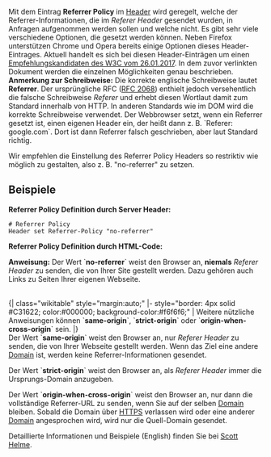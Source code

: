 Mit dem Eintrag '''Referrer Policy''' im [[Header]] wird geregelt, welche der Referrer-Informationen, die im ''Referer Header'' gesendet wurden, in Anfragen aufgenommen werden sollen und welche nicht. Es gibt sehr viele verschiedene Optionen, die gesetzt werden können. Neben Firefox unterstützen Chrome und Opera bereits einige Optionen dieses Header-Eintrages. Aktuell handelt es sich bei diesen Header-Einträgen um einen [https://www.w3.org/TR/referrer-policy/ Empfehlungskandidaten des W3C vom 26.01.2017]. In dem zuvor verlinkten Dokument werden die einzelnen Möglichkeiten genau beschrieben. 
'''Anmerkung zur Schreibweise:''' Die korrekte englische Schreibweise lautet '''Referrer'''. Der ursprüngliche RFC ([https://tools.ietf.org/html/rfc2068#section-14.37 RFC 2068]) enthielt jedoch versehentlich die falsche Schreibweise ''Referer'' und erhebt diesen Wortlaut damit zum Standard innerhalb von HTTP. In anderen Standards wie im DOM wird die korrekte Schreibweise verwendet. Der Webbrowser setzt, wenn ein Referrer gesetzt ist, einen eigenen Header ein, der heißt dann z. B. `Referer: google.com`. Dort ist dann Referrer falsch geschrieben, aber laut Standard richtig.

Wir empfehlen die Einstellung des Referrer Policy Headers so restriktiv wie möglich zu gestalten, also z. B. "no-referrer" zu setzen.

== Beispiele ==

'''Referrer Policy Definition durch Server Header:'''
 # Referrer Policy
 Header set Referrer-Policy "no-referrer"

'''Referrer Policy Definition durch HTML-Code:'''
 <meta name="referrer" content="no-referrer" />

'''Anweisung:''' Der Wert `'''no-referrer'''` weist den Browser an, '''niemals''' ''Referer Header'' zu senden, die von Ihrer Site gestellt werden. Dazu gehören auch Links zu Seiten Ihrer eigenen Webseite.

<br />
{| class="wikitable" style="margin:auto;"
|- style="border: 4px solid #C31622; color:#000000; background-color:#f6f6f6;"
| Weitere nützliche Anweisungen können `'''same-origin'''`, `'''strict-origin'''` oder `'''origin-when-cross-origin'''` sein.
|}
<br />

Der Wert `'''same-origin'''` weist den Browser an, nur ''Referer Header'' zu senden, die von Ihrer Webseite gestellt werden. Wenn das Ziel eine andere [[Domain]] ist, werden keine Referrer-Informationen gesendet.

Der Wert `'''strict-origin'''` weist den Browser an, als ''Referer Header'' immer die Ursprungs-Domain anzugeben.

Der Wert `'''origin-when-cross-origin'''` weist den Browser an, nur dann die vollständige Referrer-URL zu senden, wenn Sie auf der selben [[Domain]] bleiben. Sobald die Domain über [[HTTPS]] verlassen wird oder eine anderer [[Domain]] angesprochen wird, wird nur die Quell-Domain gesendet.

Detaillierte Informationen und Beispiele (English) finden Sie bei [https://scotthelme.co.uk/a-new-security-header-referrer-policy/ Scott Helme].
